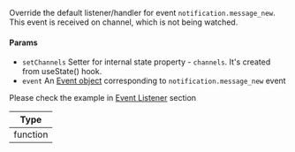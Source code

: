 Override the default listener/handler for event `notification.message_new`. This event is received on channel, which is not being watched.

#### Params

- `setChannels` Setter for internal state property - `channels`. It's created from useState() hook.
- `event` An [Event object](https://getstream.io/chat/docs/react/event_object/#event-object) corresponding to `notification.message_new` event

Please check the example in [Event Listener](#override-default-behavior) section

| Type |
| - |
| function |
